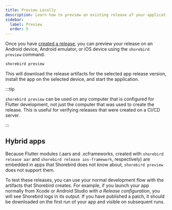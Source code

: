 ```yaml
---
title: Preview Locally
description: Learn how to preview an existing release of your application.
sidebar:
  label: Preview
  order: 5
---
```


Once you have [created a release](/code-push/release), you can preview your
release on an Android device, Android emulator, or iOS device using the
`shorebird preview` command.

```sh
shorebird preview
```

This will download the release artifacts for the selected app release version,
install the app on the selected device, and start the application.

:::tip

`shorebird preview` can be used on any computer that is configured for Flutter
development, not just the computer that was used to create the release. This is
useful for verifying releases that were created on a CI/CD server.

:::

## Hybrid apps

Because Flutter modules (.aars and .xcframeworks, created with
`shorebird release aar` and `shorebird release ios-framework`, respectively) are
embedded in apps that Shorebird does not know about, `shorebird preview` does
not support them.

To test these releases, you can use your normal development flow with the
artifacts that Shorebird creates. For example, if you launch your app normally
from Xcode or Android Studio _with a Release configuration_, you will see
Shorebird logs in its output. If you have published a patch, it should be
downloaded on the first run of your app and visible on subsequent runs.
